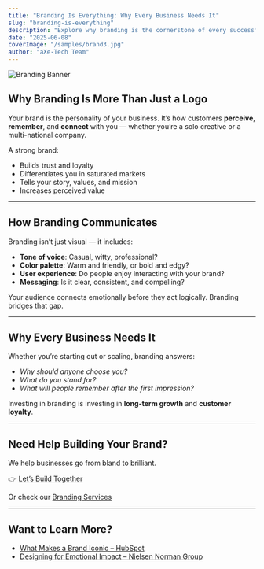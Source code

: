 ```yaml
---
title: "Branding Is Everything: Why Every Business Needs It"
slug: "branding-is-everything"
description: "Explore why branding is the cornerstone of every successful business strategy, and how it shapes trust, connection, and growth."
date: "2025-06-08"
coverImage: "/samples/brand3.jpg"
author: "aXe-Tech Team"
---
```


![Branding Banner](/samples/brand3.jpg)

## Why Branding Is More Than Just a Logo

Your brand is the personality of your business. It’s how customers **perceive**, **remember**, and **connect** with you — whether you’re a solo creative or a multi-national company.

A strong brand:

- Builds trust and loyalty
- Differentiates you in saturated markets
- Tells your story, values, and mission
- Increases perceived value

---

## How Branding Communicates

Branding isn’t just visual — it includes:

- **Tone of voice**: Casual, witty, professional?
- **Color palette**: Warm and friendly, or bold and edgy?
- **User experience**: Do people enjoy interacting with your brand?
- **Messaging**: Is it clear, consistent, and compelling?

Your audience connects emotionally before they act logically. Branding bridges that gap.

---

## Why Every Business Needs It

Whether you’re starting out or scaling, branding answers:

- *Why should anyone choose you?*
- *What do you stand for?*
- *What will people remember after the first impression?*

Investing in branding is investing in **long-term growth** and **customer loyalty**.

---

## Need Help Building Your Brand?

We help businesses go from bland to brilliant.

👉 [Let’s Build Together](/#contact)

Or check our [Branding Services](/#branding)

---

## Want to Learn More?

- [What Makes a Brand Iconic – HubSpot](https://blog.hubspot.com/marketing/branding)
- [Designing for Emotional Impact – Nielsen Norman Group](https://www.nngroup.com/articles/emotional-design/)
